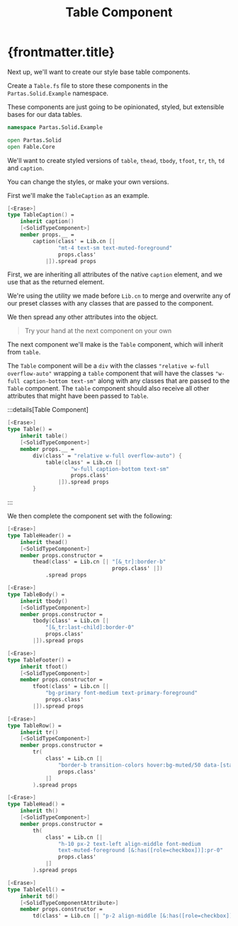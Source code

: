 ﻿---
title: Table Component
---

# {frontmatter.title}

Next up, we'll want to create our style base table components.

Create a `Table.fs` file to store these components in the `Partas.Solid.Example` namespace.

These components are just going to be opinionated, styled, but extensible bases for
our data tables.

```fsharp title="Table.fs"
namespace Partas.Solid.Example

open Partas.Solid
open Fable.Core
```

We'll want to create styled versions of `table`, `thead`, `tbody`, `tfoot`, `tr`, `th`, `td` and `caption`.

You can change the styles, or make your own versions.

First we'll make the `TableCaption` as an example.

```fsharp title="Table.fs"
[<Erase>]
type TableCaption() =
    inherit caption()
    [<SolidTypeComponent>]
    member props.__ =
        caption(class' = Lib.cn [|
                "mt-4 text-sm text-muted-foreground"
                props.class'
            |]).spread props
```

First, we are inheriting all attributes of the native `caption` element, and we use
that as the returned element.

We're using the utility we made before `Lib.cn` to merge and overwrite any of our
preset classes with any classes that are passed to the component.

We then spread any other attributes into the object.

> Try your hand at the next component on your own

The next component we'll make is the `Table` component, which will inherit from `table`.

The `Table` component will be a `div` with the classes `"relative w-full overflow-auto"`
wrapping a `table` component that will have the classes `"w-full caption-bottom text-sm"`
along with any classes that are passed to the `Table` component. The `table` component
should also receive all other attributes that might have been passed to `Table`.

:::details[Table Component]
```fsharp title="Table.fs"
[<Erase>]
type Table() =
    inherit table()
    [<SolidTypeComponent>]
    member props.__ =
        div(class' = "relative w-full overflow-auto") {
            table(class' = Lib.cn [|
                    "w-full caption-bottom text-sm"
                    props.class'
                |]).spread props
        }
```
:::

We then complete the component set with the following:

```fsharp title="Table.fs"
[<Erase>]
type TableHeader() =
    inherit thead()
    [<SolidTypeComponent>]
    member props.constructor =
        thead(class' = Lib.cn [| "[&_tr]:border-b"
                                 props.class' |])
            .spread props

[<Erase>]
type TableBody() =
    inherit tbody()
    [<SolidTypeComponent>]
    member props.constructor =
        tbody(class' = Lib.cn [|
            "[&_tr:last-child]:border-0"
            props.class'
        |]).spread props

[<Erase>]
type TableFooter() =
    inherit tfoot()
    [<SolidTypeComponent>]
    member props.constructor =
        tfoot(class' = Lib.cn [|
            "bg-primary font-medium text-primary-foreground"
            props.class'
        |]).spread props

[<Erase>]
type TableRow() =
    inherit tr()
    [<SolidTypeComponent>]
    member props.constructor =
        tr(
            class' = Lib.cn [|
                "border-b transition-colors hover:bg-muted/50 data-[state=selected]:bg-muted"
                props.class'
            |]
        ).spread props

[<Erase>]
type TableHead() =
    inherit th()
    [<SolidTypeComponent>]
    member props.constructor =
        th(
            class' = Lib.cn [|
                "h-10 px-2 text-left align-middle font-medium
                text-muted-foreground [&:has([role=checkbox])]:pr-0"
                props.class'
            |]
        ).spread props

[<Erase>]
type TableCell() =
    inherit td()
    [<SolidTypeComponentAttribute>]
    member props.constructor =
        td(class' = Lib.cn [| "p-2 align-middle [&:has([role=checkbox])]:pr-0"; props.class' |]).spread props
```

